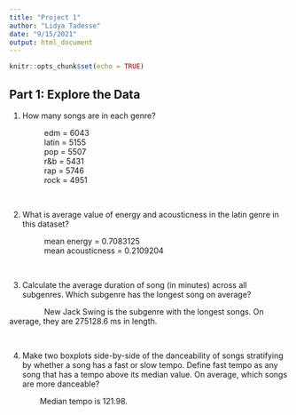 ```yaml
---
title: "Project 1"
author: "Lidya Tadesse"
date: "9/15/2021"
output: html_document
---
```


```r
knitr::opts_chunk$set(echo = TRUE)
```

## Part 1: Explore the Data
1. How many songs are in each genre? <br/>

|                 edm = 6043 
|                 latin = 5155 
|                 pop = 5507 
|                 r&b = 5431 
|                 rap = 5746 
|                 rock = 4951 

<br/>

2. What is average value of energy and acousticness in the latin genre in this dataset? <br/>

|                 mean energy = 0.7083125
|                 mean acousticness = 0.2109204  


<br/>

3. Calculate the average duration of song (in minutes) across all subgenres. Which subgenre has the longest song on average? <br/>


|                 New Jack Swing is the subgenre with the longest songs. On average, they are 275128.6 ms in length.

<br/>

4. Make two boxplots side-by-side of the danceability of songs stratifying by whether a song has a fast or slow tempo. Define fast tempo as any song that has a tempo above its median value. On average, which songs are more danceable?


|               Median tempo is 121.98. 
|               














